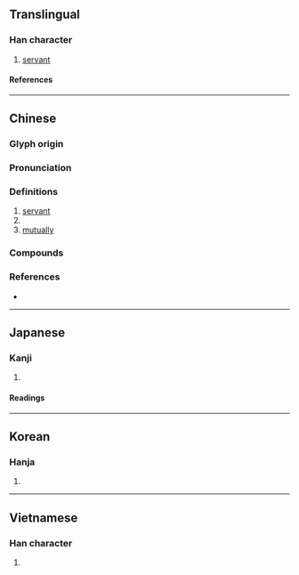 {{also|厮}}
{{character info}}
==Translingual==

===Han character===
{{Han char|rn=53|rad=广|as=12|sn=15|four=00221|canj=ITCL|ids=⿸广斯}}

# [[servant]]

====References====
{{Han ref|kx=0350.260|dkj=09487|dj=0661.270|hdz=20900.120|uh=5EDD}}

----

==Chinese==
{{zh-forms|s=厮|alt=厮}}

===Glyph origin===
{{Han etym}}

===Pronunciation===
{{zh-pron
|m=sī
|c=si1
|mn=qz:sir/xm,zz:su
|mc=y
|oc=y
|cat=n,adv
}}

===Definitions===
{{zh-hanzi}}

# [[servant]]
# {{n-g|A lightly insulting term used to refer to someone.}}
# [[mutually]]

===Compounds===
{{zh-der|亂廝|假廝兒|大小廝|大廝|大廝不道|大模廝樣|奴廝兒|小廝|廝下|廝伴|廝侵|廝兒|廝勾|廝吵|廝守|廝幫|廝役|廝徒|廝打|廝抬廝敬|廝抹|廝挺|廝撲行|廝敬廝愛|廝殺|廝混|廝琅琅|廝瞞|廝稱|廝纏|廝羅|廝舍|廝落|廝見|廝覷|廝賴|廝趁|廝趕|廝輿|廝養|廝鬥|廝鬧|慢條廝禮|打胸廝撞|搗倒小廝|村廝|歪廝纏|毛騰廝火|淡廝|禿廝|窮廝|耳鬢廝磨|胡廝哄|胡廝混|胡廝纏|胸廝撞|這廝|那廝|長相廝守|面面廝覷}}

===References===
* {{R:twedu|A01229}}

----

==Japanese==

===Kanji===
{{ja-kanji|grade=|rs=广12}}

# {{rfdef|ja|sort=广12}}

====Readings====
{{ja-readings
|on=し
|kun=こもの
}}

----

==Korean==

===Hanja===
{{ko-hanja|시}}

# {{rfdef|ko|sort=广12}}

----

==Vietnamese==

===Han character===
{{vi-readings|rs=广12|reading=[[tê]], [[tư]]}}

# {{rfdef|vi|sort=广12}}

{{cln|vi|Han tu}}